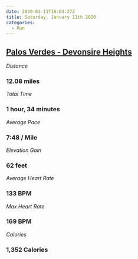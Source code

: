 ```yaml
---
date: 2020-01-11T16:04:27Z
title: Saturday, January 11th 2020
categories:
  - Run
---
```

## [Palos Verdes - Devonsire Heights](https://www.strava.com/activities/3002686718)

_Distance_

### 12.08 miles

_Total Time_

### 1 hour, 34 minutes

_Average Pace_

### 7:48 / Mile

_Elevation Gain_

### 62 feet

_Average Heart Rate_

### 133 BPM

_Max Heart Rate_

### 169 BPM

_Calories_

### 1,352 Calories